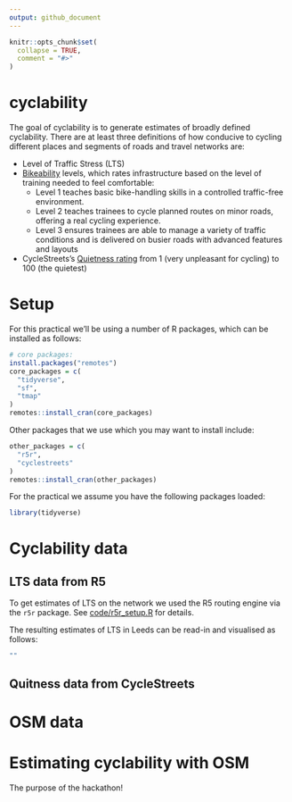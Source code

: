 ```yaml
---
output: github_document
---
```


<!-- README.md is generated from README.Rmd. Please edit that file -->

```r
knitr::opts_chunk$set(
  collapse = TRUE,
  comment = "#>"
)
```

# cyclability

<!-- badges: start -->
<!-- badges: end -->

The goal of cyclability is to generate estimates of broadly defined cyclability.
There are at least three definitions of how conducive to cycling different places and segments of roads and travel networks are:

- Level of Traffic Stress (LTS)
- [Bikeability](https://www.britishcycling.org.uk/cycletraining/article/ct20110111-cycletraining-What-is-Bikeability-0) levels, which rates infrastructure based on the level of training needed to feel comfortable:
  - Level 1 teaches basic bike-handling skills in a controlled traffic-free environment.
  - Level 2 teaches trainees to cycle planned routes on minor roads, offering a real cycling experience.
  - Level 3 ensures trainees are able to manage a variety of traffic conditions and is delivered on busier roads with advanced features and layouts
- CycleStreets's [Quietness rating](https://www.cyclestreets.net/help/journey/howitworks/#quietness) from 1 (very unpleasant for cycling) to 100 (the quietest)

# Setup

For this practical we'll be using a number of R packages, which can be installed as follows:

```r
# core packages:
install.packages("remotes")
core_packages = c(
  "tidyverse",
  "sf",
  "tmap"
)
remotes::install_cran(core_packages)
```

Other packages that we use which you may want to install include:

```r
other_packages = c(
  "r5r",
  "cyclestreets"
)
remotes::install_cran(other_packages)
```

For the practical we assume you have the following packages loaded:

```r
library(tidyverse)
```


  
# Cyclability data

## LTS data from R5

To get estimates of LTS on the network we used the R5 routing engine via the `r5r` package.
See [code/r5r_setup.R](code/r5r_setup.R) for details.

The resulting estimates of LTS in Leeds can be read-in and visualised as follows:

```r
""
```

## Quitness data from CycleStreets



# OSM data


# Estimating cyclability with OSM

The purpose of the hackathon!

